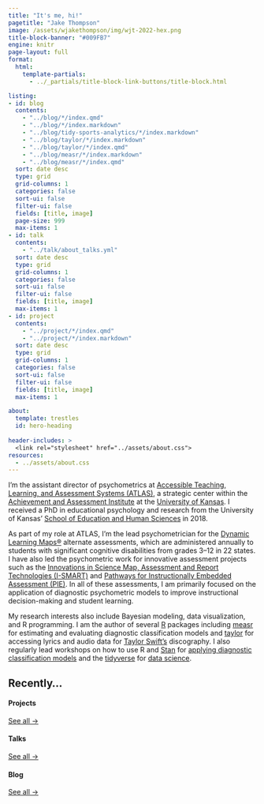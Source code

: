 ```yaml
---
title: "It's me, hi!"
pagetitle: "Jake Thompson"
image: /assets/wjakethompson/img/wjt-2022-hex.png
title-block-banner: "#009FB7"
engine: knitr
page-layout: full
format:
  html:
    template-partials:
      - ../_partials/title-block-link-buttons/title-block.html

listing: 
- id: blog
  contents: 
    - "../blog/*/index.qmd"
    - "../blog/*/index.markdown"
    - "../blog/tidy-sports-analytics/*/index.markdown"
    - "../blog/taylor/*/index.markdown"
    - "../blog/taylor/*/index.qmd"
    - "../blog/measr/*/index.markdown"
    - "../blog/measr/*/index.qmd"
  sort: date desc
  type: grid
  grid-columns: 1
  categories: false
  sort-ui: false
  filter-ui: false
  fields: [title, image]
  page-size: 999
  max-items: 1
- id: talk
  contents: 
    - "../talk/about_talks.yml"
  sort: date desc
  type: grid
  grid-columns: 1
  categories: false
  sort-ui: false
  filter-ui: false
  fields: [title, image]
  max-items: 1
- id: project
  contents: 
    - "../project/*/index.qmd"
    - "../project/*/index.markdown"
  sort: date desc
  type: grid
  grid-columns: 1
  categories: false
  sort-ui: false
  filter-ui: false
  fields: [title, image]
  max-items: 1

about:
  template: trestles
  id: hero-heading
  
header-includes: >
  <link rel="stylesheet" href="../assets/about.css">
resources:
  - ../assets/about.css 
---
```


::: {#hero-heading}

I'm the assistant director of psychometrics at [Accessible Teaching, Learning, and Assessment Systems (ATLAS)](https://atlas.ku.edu), a strategic center within the [Achievement and Assessment Institute](https://aai.ku.edu) at the [University of Kansas](https://www.ku.edu).
I received a PhD in educational psychology and research from the University of Kansas' [School of Education and Human Sciences](https://soehs.ku.edu/) in 2018.

As part of my role at ATLAS, I'm the lead psychometrician for the [Dynamic Learning Maps&reg;](https://www.dynamiclearningmaps.org) alternate assessments, which are administered annually to students with significant cognitive disabilities from grades 3--12 in 22 states.
I have also led the psychometric work for innovative assessment projects such as the [Innovations in Science Map, Assessment and Report Technologies (I-SMART)](https://www.ismart.works/) and [Pathways for Instructionally Embedded Assessment (PIE)](https://pie.atlas4learning.org/).
In all of these assessments, I am primarily focused on the application of diagnostic psychometric models to improve instructional decision-making and student learning.

My research interests also include Bayesian modeling, data visualization, and R programming.
I am the author of several [R](https://www.r-project.org) packages including [measr](https://www.measr.info) for estimating and evaluating diagnostic classification models and [taylor](https://taylor.wjakethompson.com) for accessing lyrics and audio data for [Taylor Swift's](https://www.taylorswift.com/) discography.
I also regularly lead workshops on how to use R and [Stan](https://www.mc-stan.org) for [applying diagnostic classification models](https://stancon2023.measr.info) and the [tidyverse](https://www.tidyverse.org) for [data science](https://tidyds-2021.wjakethompson.com/).

:::

## Recently...

:::: {.grid}

::: {.g-col-4}
#### Projects
::: {#project}
:::
[See all &rarr;](../project){.about-links .subtitle}
:::

::: {.g-col-4}
#### Talks
::: {#talk}
:::
[See all &rarr;](../talk){.about-links .subtitle}
:::

::: {.g-col-4}
#### Blog
::: {#blog}
:::
[See all &rarr;](../blog){.about-links .subtitle}
:::

::::
